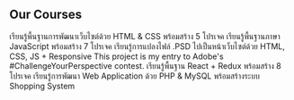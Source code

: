 ## Our Courses

<ProjectCard title="Modern HTML&CSS" link="https://milerdev.teachable.com/" bg="linear-gradient(to right, #D4145A 0%, #FBB03B 100%)">
เรียนรู้พื้นฐานการพัฒนาเว็บไซต์ด้วย HTML & CSS พร้อมสร้าง 5 โปรเจค 
</ProjectCard>


<ProjectCard title="Modern JavaScript" link="https://milerdev.teachable.com/" bg="linear-gradient(to right, #D4145A 0%, #FBB03B 100%)">
เรียนรู้พื้นฐานภาษา JavaScript พร้อมสร้าง 7 โปรเจค  
</ProjectCard>


<ProjectCard title="PSD TO HTML" link="https://milerdev.teachable.com/" bg="linear-gradient(to right, #D4145A 0%, #FBB03B 100%)">
เรียนรู้การแปลงไฟล์ .PSD ไปเป็นหน้าเว็บไซต์ด้วย HTML, CSS, JS + Responsive
</ProjectCard>


<ProjectCard title="JS30" link="https://milerdev.teachable.com/" bg="linear-gradient(to right, #D4145A 0%, #FBB03B 100%)">
This project is my entry to Adobe's #ChallengeYourPerspective contest.
</ProjectCard>


<ProjectCard title="React & Redux" link="https://milerdev.teachable.com/" bg="linear-gradient(to right, #D4145A 0%, #FBB03B 100%)">
เรียนรู้พื้นฐาน React + Redux พร้อมสร้าง 8 โปรเจค
</ProjectCard>


<ProjectCard title="PHP & MySQL" link="https://milerdev.teachable.com/" bg="linear-gradient(to right, #D4145A 0%, #FBB03B 100%)">
เรียนรู้การพัฒนา Web Application ด้วย PHP & MySQL พร้อมสร้างระบบ Shopping System
</ProjectCard>

